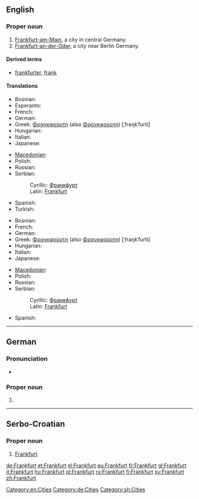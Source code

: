 {{also|frankfurt}}
==English==
{{wikipedia}}

===Proper noun===
{{en-proper noun}}

# [[Frankfurt-am-Main]], a city in central Germany.
# [[Frankfurt-an-der-Oder]], a city near Berlin Germany.

====Derived terms====
* [[frankfurter]], [[frank]]

====Translations====
{{trans-top|Frankfurt-am-Main}}
* Bosnian: {{t-|bs|Frankfurt|m}}
* Esperanto: {{t-|eo|Frankfurto|xs=Esperanto}}
* French: {{t+|fr|Francfort}}
* German: {{t+|de|Frankfurt}}
* Greek: [[Φραγκφούρτη]] (also [[Φρανκφούρτη]]) [ˌfraŋkˈfurti] {{f}}
* Hungarian: {{t+|hu|Frankfurt}}
* Italian: {{t+|it|Francoforte|f}}
* Japanese: {{t-|ja|フランクフルト|tr=Furankufuruto}}
{{trans-mid}}
* [[Macedonian]]: {{t-|mk|Франкфурт|m|tr=Fránkfurt}}
* Polish: {{t-|pl|Frankfurt|m}}
* Russian: {{t-|ru|Франкфурт|m|tr=Fránkfurt}}
* Serbian:
*: Cyrillic: [[Франкфурт#Serbian|Франкфурт]] {{m}}
*: Latin: [[Frankfurt#Serbian|Frankfurt]] {{m}}
* Spanish: {{t-|es|Francfort|m}}
* Turkish: {{t|tr|Frankfurt}}
{{trans-bottom}}

{{trans-top|Frankfurt-an-der-Oder}}
* Bosnian: {{t-|bs|Frankfurt|m}}
* French: {{t+|fr|Francfort}}
* German: {{t+|de|Frankfurt}}
* Greek: [[Φραγκφούρτη]] (also [[Φρανκφούρτη]]) [ˌfraŋkˈfurti] {{f}}
* Hungarian: {{t+|hu|Frankfurt}}
* Italian: {{t+|it|Francoforte|f}}
* Japanese: {{t-|ja|フランクフルト|tr=Furankufuruto}}
{{trans-mid}}
* [[Macedonian]]: {{t-|mk|Франкфурт|m|tr=Fránkfurt}}
* Polish: {{t-|pl|Frankfurt|m}}
* Russian: {{t-|ru|Франкфурт|m|tr=Fránkfurt}}
* Serbian:
*: Cyrillic: [[Франкфурт#Serbian|Франкфурт]] {{m}}
*: Latin: [[Frankfurt#Serbian|Frankfurt]] {{m}}
* Spanish: {{t-|es|Francfort|m}}
{{trans-bottom}}

[[Category:en:Cities]]
----

==German==

===Pronunciation===
* {{audio|De-Frankfurt.OGG|audio}}

===Proper noun===
{{de-proper noun}}

# {{l|en|Frankfurt}}

[[Category:de:Cities]]

----

==Serbo-Croatian==

===Proper noun===
{{sh-proper noun|g=m|r|Франкфурт}}

# [[#English|Frankfurt]]

[[Category:sh:Cities]]

[[de:Frankfurt]]
[[et:Frankfurt]]
[[el:Frankfurt]]
[[eu:Frankfurt]]
[[fr:Frankfurt]]
[[gl:Frankfurt]]
[[it:Frankfurt]]
[[hu:Frankfurt]]
[[pl:Frankfurt]]
[[ru:Frankfurt]]
[[fi:Frankfurt]]
[[sv:Frankfurt]]
[[zh:Frankfurt]]